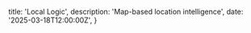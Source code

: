   title: 'Local Logic',
  description: 'Map-based location intelligence',
  date: '2025-03-18T12:00:00Z',
}

